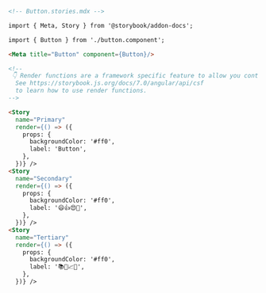 ```md
<!-- Button.stories.mdx -->

import { Meta, Story } from '@storybook/addon-docs';

import { Button } from './button.component';

<Meta title="Button" component={Button}/>

<!--
 👇 Render functions are a framework specific feature to allow you control on how the component renders.
  See https://storybook.js.org/docs/7.0/angular/api/csf
  to learn how to use render functions.
-->

<Story 
  name="Primary"
  render={() => ({
    props: {
      backgroundColor: '#ff0',
      label: 'Button',
    },
  })} />
<Story 
  name="Secondary"
  render={() => ({
    props: {
      backgroundColor: '#ff0',
      label: '😄👍😍💯',
    },
  })} />
<Story 
  name="Tertiary"
  render={() => ({
    props: {
      backgroundColor: '#ff0',
      label: '📚📕📈🤓',
    },
  })} />
```